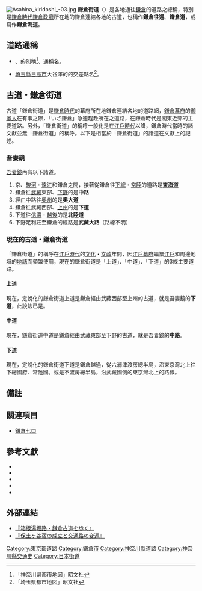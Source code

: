 [[File:Asahina_kiridoshi_-03.jpg|thumb]]
'''鎌倉街道'''（{{jpn|j=鎌倉街道|hg=かまくらかいどう}}）是各地通往[[鎌倉|鎌倉]]的道路之總稱，特別是[[鎌倉時代|鎌倉時代]][[鎌倉幕府|鎌倉政廳]]所在地的鎌倉連結各地的古道，也稱作'''鎌倉往還'''、'''鎌倉道'''，或寫作'''鎌倉海道'''。

== 道路通稱 ==
*{{link-ja|東京都道18號府中町田線|東京都道18号府中町田線}}、{{link-ja|神奈川縣道21號橫濱鎌倉線|神奈川県道21号横浜鎌倉線}}的別稱<ref>「神奈川県都市地図」昭文社</ref>、通稱名。
*[[埼玉縣|埼玉縣]][[日高市|日高市]]大谷澤的{{link-ja|國道407號|国道407号}}的交差點名<ref>「埼玉県都市地図」昭文社</ref>。

== 古道・鎌倉街道 ==
古道「鎌倉街道」是[[鎌倉時代|鎌倉時代]]的幕府所在地鎌倉連結各地的道路網，[[鎌倉幕府|鎌倉幕府]]的[[御家人|御家人]]在有事之際，「いざ鎌倉」急速趕赴{{link-ja|鎌倉殿|鎌倉殿}}所在之道路，在鎌倉時代是關東近郊的主要道路。另外，「鎌倉街道」的稱呼一般化是在[[江戶時代|江戶時代]]以降，鎌倉時代當時的諸文獻並無「鎌倉街道」的稱呼。以下是相當於「鎌倉街道」的諸道在文獻上的記述。

=== 吾妻鏡 ===
[[吾妻鏡|吾妻鏡]]內有以下諸道。

# 京、[[駿河國|駿河]]・[[遠江國|遠江]]和鎌倉之間，接著從鎌倉往[[下總國|下總]]・[[常陸國|常陸]]的道路是'''[[東海道|東海道]]'''
# 鎌倉往[[武藏國|武藏]]東部、[[下野國|下野]]的是'''中路'''
# 經由中路往[[奧州|奧州]]的是'''奧大道'''
# 鎌倉往武藏西部、[[上野國|上州]]的是'''下道'''
# 下道往[[信濃國|信濃]]・[[越後國|越後]]的是'''北陸道'''
# 下野足利莊至鎌倉的經路是'''武藏大路'''（路線不明）

=== 現在的古道・鎌倉街道 ===
「鎌倉街道」的稱呼在[[江戶時代|江戶時代]]的[[文化_(年號)|文化]]・[[文政|文政]]年間，因[[江戶幕府|江戶幕府]]編纂[[江戶|江戶]]和周邊地域的[[地誌|地誌]]而頻繁使用，現在的鎌倉街道是「上道」、「中道」、「下道」的3條主要道路。

==== 上道 ====
現在，定說化的鎌倉街道上道是鎌倉經由武藏西部至上州的古道，就是吾妻鏡的'''下道'''，此說法已是。

==== 中道 ====
現在，鎌倉街道中道是鎌倉經由武藏東部至下野的古道，就是吾妻鏡的'''中路'''。

==== 下道 ====
現在，定說化的鎌倉街道下道是鎌倉越過{{link-ja|朝比奈切通|朝夷奈切通}}，從六浦津渡房總半島，沿東京灣北上往下總國府、常陸國。或是不渡房總半島，沿武藏國側的東京灣北上的路線。

== 備註 ==
{{Reflist}}

== 關連項目 ==
* [[鎌倉七口|鎌倉七口]]

== 參考文獻 ==
* {{cite book
  | last = Kamakura Shōkō Kaigijo
  | first = 
  | coauthors = 
  | title = Kamakura Kankō Bunka Kentei Kōshiki Tekisutobukku
  | publisher = Kamakura Shunshūsha
  | year = 2008
  | location = Kamakura
  | language = ja
  | isbn = 978-4-7740-0386-3
  }}
* {{cite book
  | last = Kamiya
  | first = Michinori
  | coauthors = 
  | title = Fukaku Aruku - Kamakura Shiseki Sansaku Vol. 1 & 2
  | publisher = Kamakura Shunshūsha
  | year = 2008
  | location = Kamakura
  | language = ja
  | isbn = 4-7740-0340-9
  }}
* {{cite book
  | last = Kusumoto
  | first = Katsuji
  | coauthors = 
  | title = Kamakura Naruhodo Jiten 
  | publisher = Jitsugyō no Nihonsha
  | date = July 2002
  | location = Tokyo
  | language = ja
  | isbn = 978-4-408-00779-3
  | oclc = 166909395
 }}
* {{cite web
 |url         = http://www.japanknowledge.com
 |title       = Nihon Chimei Taikei, online version
 |work        = Kamakura Kaidō
 |publisher   = Heibonsha
 |language    = ja
 |accessdate  = 2008-04-24
 |deadurl     = yes
 |archiveurl  = https://web.archive.org/web/20081107073644/http://www.japanknowledge.com/
 |archivedate = 2008-11-07
}}
* {{cite book
  |last=Shirai
  |first=Eiji
  |title=Kamakura Jiten
  |publisher=Tōkyōdō Shuppan
  |year=1976
  |isbn=4-490-10303-4
  |language=ja
}}

== 外部連結 ==
* [https://web.archive.org/web/20130109034817/http://www.geocities.jp/yaji_kita843/sub7-02-bangai-yusaka.html 『箱根湯坂路・鎌倉古道を歩く』]
* [https://web.archive.org/web/20070117142830/http://yokohama.cool.ne.jp/y_ohata/hodo/hodogaya/hodo_index.htm 『保土ヶ谷宿の成立と交通路の変遷』]

{{DEFAULTSORT:Kamakura Kaido}}
[[Category:東京都道路|Category:東京都道路]]
[[Category:鎌倉市|Category:鎌倉市]]
[[Category:神奈川縣道路|Category:神奈川縣道路]]
[[Category:神奈川縣交通史|Category:神奈川縣交通史]]
[[Category:日本街道|Category:日本街道]]